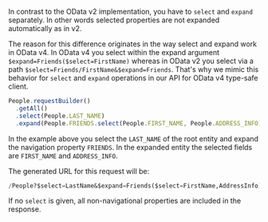 In contrast to the OData v2 implementation, you have to `select` and `expand` separately.
In other words selected properties are not expanded automatically as in v2.

The reason for this difference originates in the way select and expand work in OData v4.
In OData v4 you select within the expand argument `$expand=Friends($select=FirstName)` whereas in OData v2 you select via a path `$select=Friends/FirstName&$expand=Friends`.
That's why we mimic this behavior for `select` and `expand` operations in our API for OData v4 type-safe client.

```ts
People.requestBuilder()
  .getAll()
  .select(People.LAST_NAME)
  .expand(People.FRIENDS.select(People.FIRST_NAME, People.ADDRESS_INFO));
```

In the example above you select the `LAST_NAME` of the root entity and expand the navigation property `FRIENDS`.
In the expanded entity the selected fields are `FIRST_NAME` and `ADDRESS_INFO`.

The generated URL for this request will be:

```sql
/People?$select=LastName&$expand=Friends($select=FirstName,AddressInfo)
```

If no `select` is given, all non-navigational properties are included in the response.
